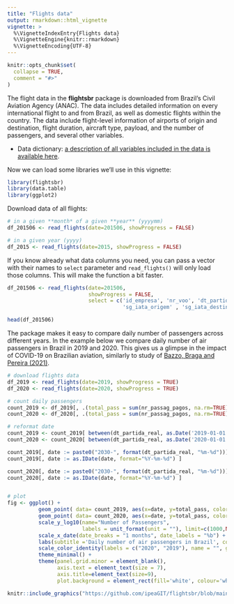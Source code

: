 ---
title: "Flights data"
output: rmarkdown::html_vignette
vignette: >
  %\VignetteIndexEntry{Flights data}
  %\VignetteEngine{knitr::rmarkdown}
  %\VignetteEncoding{UTF-8}
---

```{r, include = FALSE}
knitr::opts_chunk$set(
  collapse = TRUE,
  comment = "#>"
)
```

The flight data in the **flightsbr** package is downloaded from Brazil’s Civil Aviation Agency (ANAC). The data includes detailed information on every international flight to and from Brazil, as well as domestic flights within the country. The data include flight-level information of airports of origin and destination, flight duration, aircraft  type, payload, and the number of passengers, and several other variables. 

- Data dictionary: [a description of all variables included in the data is available here](https://www.gov.br/anac/pt-br/assuntos/regulados/empresas-aereas/Instrucoes-para-a-elaboracao-e-apresentacao-das-demonstracoes-contabeis/descricao-de-variaveis).


Now we can load some libraries we'll use in this vignette:

```{r, eval=FALSE, message = FALSE}
library(flightsbr)
library(data.table)
library(ggplot2)

```

Download data of all flights:

```{r, eval=FALSE}
# in a given **month* of a given **year** (yyyymm)
df_201506 <- read_flights(date=201506, showProgress = FALSE)

# in a given year (yyyy)
df_2015 <- read_flights(date=2015, showProgress = FALSE)

```


If you know already what data columns you need, you can pass a vector with their names to `select` parameter and `read_flights()` will only load those columns. This will make the function a bit faster. 

```{r, eval=FALSE}
df_201506 <- read_flights(date=201506, 
                          showProgress = FALSE,
                          select = c('id_empresa', 'nr_voo', 'dt_partida_real',
                                     'sg_iata_origem' , 'sg_iata_destino'))

head(df_201506)
```

The package makes it easy to compare daily number of passengers across different years. In the example below we compare daily number of air passengers in Brazil in 2019 and 2020. This gives us a glimpse in the impact of COVID-19 on Brazilian aviation, similarly to study of [Bazzo, Braga and Pereira (2021)](https://osf.io/cwa9m/).


```{r, eval=FALSE}
# download flights data
df_2019 <- read_flights(date=2019, showProgress = TRUE)
df_2020 <- read_flights(date=2020, showProgress = TRUE)

# count daily passengers
count_2019 <- df_2019[, .(total_pass = sum(nr_passag_pagos, na.rm=TRUE)) , by = dt_partida_real]
count_2020 <- df_2020[, .(total_pass = sum(nr_passag_pagos, na.rm=TRUE)) , by = dt_partida_real]

# reformat date
count_2019 <- count_2019[ between(dt_partida_real, as.Date('2019-01-01'), as.Date('2019-12-31')) ]
count_2020 <- count_2020[ between(dt_partida_real, as.Date('2020-01-01'), as.Date('2020-12-31')) ]

count_2019[, date := paste0("2030-", format(dt_partida_real, "%m-%d"))]
count_2019[, date := as.IDate(date, format="%Y-%m-%d") ]

count_2020[, date := paste0("2030-", format(dt_partida_real, "%m-%d"))]
count_2020[, date := as.IDate(date, format="%Y-%m-%d") ]


# plot
fig <- ggplot() + 
          geom_point( data= count_2019, aes(x=date, y=total_pass, color='gray50'), alpha=.4, size=1) +
          geom_point( data= count_2020, aes(x=date, y=total_pass, color='#006890') , alpha=.7, size=1) +
          scale_y_log10(name="Number of Passengers", 
                        labels = unit_format(unit = ""), limit=c(1000,NA)) +
          scale_x_date(date_breaks = "1 months", date_labels = "%b") +
          labs(subtitle ='Daily number of air passengers in Brazil', color = "Legend") +
          scale_color_identity(labels = c("2020", "2019"), name = "", guide = "legend") +
          theme_minimal() +
          theme(panel.grid.minor = element_blank(),
                axis.text = element_text(size = 7),
                axis.title=element_text(size=9),
                plot.background = element_rect(fill='white', colour='white'))

```

```{r daily passengers, eval=TRUE, echo=FALSE, message=FALSE, out.width='100%'}
knitr::include_graphics("https://github.com/ipeaGIT/flightsbr/blob/main/inst/img/vig_output_flights.png?raw=true")
```

